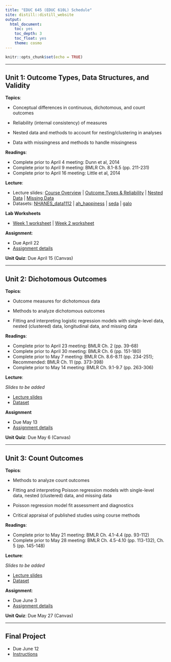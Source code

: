 ```yaml
---
title: "EDUC 645 (EDUC 610L) Schedule"
site: distill::distill_website
output:
  html_document:
    toc: yes
    toc_depth: 3
    toc_float: yes
    theme: cosmo
---
```


```r
knitr::opts_chunk$set(echo = TRUE)
```

---

## Unit 1: Outcome Types, Data Structures, and Validity

**Topics**: 

- Conceptual differences in continuous, dichotomous, and count outcomes

- Reliability (internal consistency) of measures 

- Nested data and methods to account for nesting/clustering in analyses 

- Data with missingness and methods to handle missingness 

**Readings**:

 * Complete prior to April 4 meeting: Dunn et al, 2014 
 * Complete prior to April 9 meeting: BMLR Ch. 8.1-8.5 (pp. 211-231) 
 * Complete prior to April 16 meeting: Little et al, 2014 

**Lecture**:

 * Lecture slides: [Course Overview](./slides/EDUC645_1_Intro.html) | [Outcome Types & Reliability](./slides/EDUC645_1_Outcome_Types_Reliability.html) | [Nested Data](./slides/EDUC645_1_Nested_Data.html) | [Missing Data](./slides/EDUC645_1_Missing_Data.html)
 * Datasets: [NHANES_data1112](./data/NHANES_data1112.RData) | [ah_happiness](./data/ah_happiness.RData) | [seda](./data/seda_oregon.csv) | [galo](./data/galo.csv)

**Lab Worksheets**

 * [Week 1 worksheet](./labs/educ645_lab1.Rmd) | [Week 2 worksheet](./labs/educ645_lab2.Rmd)

**Assignment**:

 * Due April 22
 * [Assignment details]()
 
**Unit Quiz**: Due April 15 (Canvas)

---

## Unit 2: Dichotomous Outcomes

**Topics**: 

- Outcome measures for dichotomous data 

- Methods to analyze dichotomous outcomes 

- Fitting and interpreting logistic regression models with single-level data, nested (clustered) data, longitudinal data, and missing data

**Readings**: 

 * Complete prior to April 23 meeting: BMLR Ch. 2 (pp. 39-68) 
 * Complete prior to April 30 meeting: BMLR Ch. 6 (pp. 151-180) 
 * Complete prior to May 7 meeting: BMLR Ch. 8.6-8.11 (pp. 234-251); Recommended: BMLR Ch. 11 (pp. 373-398) 
 * Complete prior to May 14 meeting: BMLR Ch. 9.1-9.7 (pp. 263-306) 
 
**Lecture**:

*Slides to be added*

 * [Lecture slides]()
 * [Dataset]()

**Assignment**

 * Due May 13
 * [Assignment details]()
 
**Unit Quiz**: Due May 6 (Canvas)

---

## Unit 3: Count Outcomes

**Topics**: 

- Methods to analyze count outcomes 

- Fitting and interpreting Poisson regression models with single-level data, nested (clustered) data, and missing data

- Poisson regression model fit assessment and diagnostics 

- Critical appraisal of published studies using course methods 

**Readings**: 
 
 * Complete prior to May 21 meeting: BMLR Ch. 4.1-4.4 (pp. 93-112) 
 * Complete prior to May 28 meeting: BMLR Ch. 4.5-4.10 (pp. 113-132), Ch. 5 (pp. 145-148) 
 
**Lecture**:

*Slides to be added*

 * [Lecture slides]()
 * [Dataset]()

**Assignment**:

 * Due June 3
 * [Assignment details]()

**Unit Quiz**: Due May 27 (Canvas)

---

## Final Project

 * Due June 12
 * [Instructions]()

